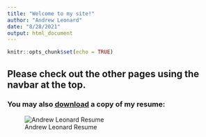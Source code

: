 ```yaml
---
title: "Welcome to my site!"
author: "Andrew Leonard"
date: "8/28/2021"
output: html_document
---
```


```r
knitr::opts_chunk$set(echo = TRUE)
```

## Please check out the other pages using the navbar at the top.  

### You may also <u>[download](Img/Resume - Andrew Leonard.pdf)</u> a copy of my resume:
![Andrew Leonard Resume](Img/Resume - Andrew Leonard.png)